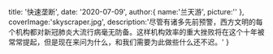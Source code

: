   title: '快速垄断',
  date: '2020-07-09',
  author:{
    name:'兰天游',
    picture:''
  },
  coverImage:'skyscraper.jpg',
  description:'尽管有诸多先前预警，西方文明的每个机构都对新冠肺炎大流行病毫无防备。这样机构效率的重大挫败将在这个十年被常常提起，但是现在来问为什么，和我们需要为此做些什么还不迟。'
}


<Post title={meta.title} date={meta.date} author={meta.author} description={meta.description} coverImage={meta.coverImage}>

</Post>